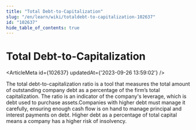 ```yaml
---
title: "Total Debt-to-Capitalization"
slug: "/en/learn/wiki/totaldebt-to-capitalization-102637"
id: "102637"
hide_table_of_contents: true
---
```



# Total Debt-to-Capitalization

<ArticleMeta id={102637} updatedAt={'2023-09-26 13:59:02'} />
<div className='border-solid border-b border-t-0 my-4 border-[var(--ifm-color-gray-300)]' />

The total debt-to-capitalization ratio is a tool that measures the total amount of outstanding company debt as a percentage of the firm’s total capitalization. The ratio is an indicator of the company's leverage, which is debt used to purchase assets.Companies with higher debt must manage it carefully, ensuring enough cash flow is on hand to manage principal and interest payments on debt. Higher debt as a percentage of total capital means a company has a higher risk of insolvency.
